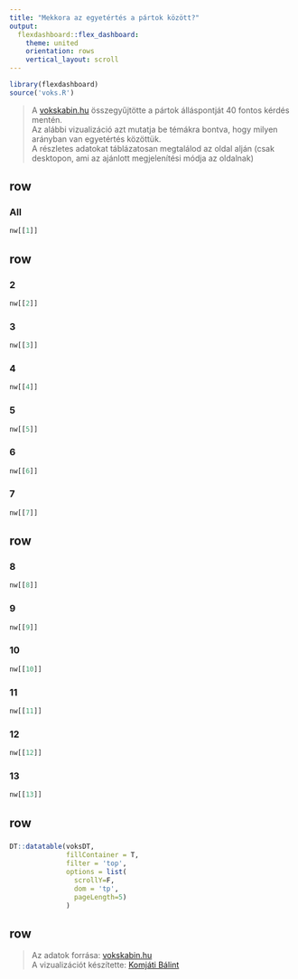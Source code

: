 ```yaml
---
title: "Mekkora az egyetértés a pártok között?"
output:
  flexdashboard::flex_dashboard:
    theme: united 
    orientation: rows
    vertical_layout: scroll
---
```


<style>                     
.navbar {
  background-color:black;
  border-color:black;
}
</style>   

```r
library(flexdashboard)
source('voks.R') 
```
  
> A [vokskabin.hu](https://www.vokskabin.hu/) összegyűjtötte a pártok álláspontját 40 fontos kérdés mentén.  
> Az alábbi vizualizáció azt mutatja be témákra bontva, hogy milyen arányban van egyetértés közöttük.  
> A részletes adatokat táblázatosan megtalálod az oldal alján 
(csak desktopon, ami az ajánlott megjelenítési módja az oldalnak)  
  
row {data-height=400}
-----------------------------------------------------------------------

### All {.no-padding .no-title}

```r
nw[[1]]
```

row {data-height=250, .no-padding}
-----------------------------------------------------------------------

### 2 {.no-title}

```r
nw[[2]]
```

### 3 {.no-title}

```r
nw[[3]]
```

### 4 {.no-title}

```r
nw[[4]]
```

### 5 {.no-title}

```r
nw[[5]]
```

### 6 {.no-title}

```r
nw[[6]]
```

### 7 {.no-title}

```r
nw[[7]]
```


row {data-height=250, .no-padding}
-----------------------------------------------------------------------

### 8 {.no-title }  

```r
nw[[8]]
```

### 9 {.no-title }

```r
nw[[9]]
```

### 10 {.no-title }

```r
nw[[10]]
```


### 11 {.no-title }

```r
nw[[11]]
```

### 12 {.no-title}

```r
nw[[12]]
```

### 13 {.no-title} 

```r
nw[[13]]
```

row 
-----------------------------------------------------------------------

### {.no-title .no-mobile}

```r
DT::datatable(voksDT,
              fillContainer = T,
              filter = 'top',
              options = list(
                scrollY=F,
                dom = 'tp',
                pageLength=5)
              )

```

row {data-height=50, .no-padding}
-----------------------------------------------------------------------

> Az adatok forrása: [vokskabin.hu](https://www.vokskabin.hu/)  
> A vizualizációt készítette: [Komjáti Bálint](https://www.balint-komjati.hu/)  
>  
